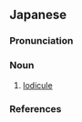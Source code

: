 ==Japanese==
{{ja-kanjitab|りん|ひ|k2=ぴ|yomi=o}}

===Pronunciation===
{{ja-pron|yomi=o|りんぴ|acc=1|acc_ref=DJR}}

===Noun===
{{ja-noun|りんぴ}}

# {{lb|ja|botany|sort=りんぴ}} [[lodicule]]

===References===
<references/>